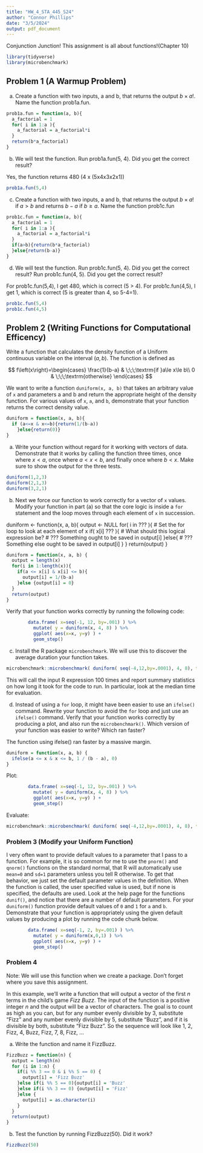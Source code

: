 ---
title: "HW_4_STA_445_S24"
author: "Connor Phillips"
date: "3/5/2024"
output: pdf_document
---

Conjunction Junction! This assignment is all about functions!(Chapter 10)

```{r message=FALSE, warning=FALSE}
library(tidyverse)
library(microbenchmark)
```

## Problem 1 (A Warmup Problem)

a. Create a function with two inputs, a and b, that returns the output $b\times a!$.  Name the function prob1a.fun.
```{r}
prob1a.fun = function(a, b){
  a_factorial = 1
  for( i in 1:a ){
    a_factorial = a_factorial*i
  }
  return(b*a_factorial)
}


```

b. We will test the function.  Run prob1a.fun(5, 4).  Did you get the correct result?

Yes, the function returns 480 (4 x (5x4x3x2x1))

```{r}
prob1a.fun(5,4)
```

c. Create a function with two inputs, a and b, that returns the output $b\times a!$ if $a > b$ and returns $b-a$ if $b \geq a$.   Name the function prob1c.fun  
```{r}
prob1c.fun = function(a, b){
  a_factorial = 1
  for( i in 1:a ){
    a_factorial = a_factorial*i
  }
  if(a>b){return(b*a_factorial)
  }else{return(b-a)}
}
```

d. We will test the function.  Run prob1c.fun(5, 4).  Did you get the correct result? Run prob1c.fun(4, 5).  Did you get the correct result?

  For prob1c.fun(5,4), I get 480, which is correct (5 > 4). For prob1c.fun(4,5), I get 1, which is correct (5 is greater than 4, so 5-4=1).
```{r}
prob1c.fun(5,4)
prob1c.fun(4,5)
```

## Problem 2 (Writing Functions for Computational Efficency)

Write a function that calculates the density function of a Uniform continuous variable on the interval $\left(a,b\right)$. The function is defined as 

$$ f\left(x\right)=\begin{cases}
    \frac{1}{b-a} & \;\;\;\textrm{if }a\le x\le b\\
    0 & \;\;\;\textrm{otherwise}
    \end{cases} $$
    
We want to write a function `duniform(x, a, b)` that takes an arbitrary value of `x` and parameters a and b and return the appropriate height of the density function. For various values of `x`, `a`, and `b`, demonstrate that your function returns the correct density value. 
```{r}
duniform = function(x, a, b){
  if (a<=x & x<=b){return(1/(b-a))
    }else{return(0)}
}
```
a.  Write your function without regard for it working with vectors of data.  Demonstrate that it works by calling the function three times, once where $x< a$, once where $a < x < b$, and finally once where $b < x$.  Make sure to show the output for the three tests.
```{r}
duniform(1,2,3)
duniform(2,1,3)
duniform(3,2,1)
```


b. Next we force our function to work correctly for a vector of `x` values. Modify your function in part (a) so that the core logic is inside a `for` statement and the loop moves through each element of `x` in succession.

duniform <- function(x, a, b){
  output <- NULL
  for( i in ??? ){  # Set the for loop to look at each element of x
    if( x[i] ??? ){  # What should this logical expression be?
      # ???  Something ought to be saved in output[i]
    }else{
      # ???  Something else ought to be saved in output[i]
    }
  }
  return(output)
}

```{r}
duniform = function(x, a, b) {
  output = length(x)
  for(i in 1:length(x)){
    if(a <= x[i] & x[i] <= b){
      output[i] = 1/(b-a)
    }else {output[i] = 0}
  }
  return(output)
}

```
Verify that your function works correctly by running the following code:
```{r fig.height=3}
        data.frame( x=seq(-1, 12, by=.001) ) %>%
          mutate( y = duniform(x, 4, 8) ) %>%
          ggplot( aes(x=x, y=y) ) +
          geom_step()
```

c.  Install the R package `microbenchmark`. We will use this to discover the average duration your function takes.

```{r eval=FALSE}
microbenchmark::microbenchmark( duniform( seq(-4,12,by=.0001), 4, 8), times=100)
```

This will call the input R expression 100 times and report summary statistics on how long it took for the code to run. In particular, look at the median time for evaluation.

d. Instead of using a `for` loop, it might have been easier to use an `ifelse()` command. Rewrite your function to avoid the `for` loop and just use an `ifelse()` command. Verify that your function works correctly by producing a plot, and also run the `microbenchmark()`. Which version of your function was easier to write? Which ran faster?

The function using ifelse() ran faster by a massive margin.
```{r}
duniform = function(x, a, b) {
  ifelse(a <= x & x <= b, 1 / (b - a), 0)
}
```
Plot:
```{r fig.height=3}
        data.frame( x=seq(-1, 12, by=.001) ) %>%
          mutate( y = duniform(x, 4, 8) ) %>%
          ggplot( aes(x=x, y=y) ) +
          geom_step()
```
Evaluate:
```{r eval=FALSE}
microbenchmark::microbenchmark( duniform( seq(-4,12,by=.0001), 4, 8), times=100)
```

### Problem 3 (Modify your Uniform Function)

I very often want to provide default values to a parameter that I pass to a function. For example, it is so common for me to use the `pnorm()` and `qnorm()` functions on the standard normal, that R will automatically use `mean=0` and `sd=1` parameters unless you tell R otherwise. To get that behavior, we just set the default parameter values in the definition. When the function is called, the user specified value is used, but if none is specified, the defaults are used. Look at the help page for the functions `dunif()`, and notice that there are a number of default parameters. For your `duniform()` function provide default values of `0` and `1` for `a` and `b`. Demonstrate that your function is appropriately using the given default values by producing a plot by running the code chunk below. 

```{r fig.height=3}
        data.frame( x=seq(-1, 2, by=.001) ) %>%
          mutate( y = duniform(x,0,1) ) %>%
          ggplot( aes(x=x, y=y) ) +
          geom_step()
```


### Problem 4

Note:  We will use this function when we create a package.  Don't forget where you save this assignment.

In this example, we'll write a function that will output a  vector of the first $n$ terms in the child's game *Fizz Buzz*. The input of the function is a positive integer $n$ and the output will be a vector of characters. The goal is to count as high as you can, but for any number evenly divisible by 3, substitute "Fizz" and any number evenly divisible by 5, substitute "Buzz", and if it is divisible by both, substitute "Fizz Buzz". So the sequence will look like 1, 2, Fizz, 4, Buzz, Fizz, 7, 8, Fizz, ... 

a. Write the function and name it FizzBuzz.
```{r}
FizzBuzz = function(n) {
  output = length(n)
  for (i in 1:n) {
    if(i %% 3 == 0 & i %% 5 == 0) { 
      output[i] = 'Fizz Buzz'
    }else if(i %% 5 == 0){output[i] = 'Buzz'
    }else if(i %% 3 == 0) {output[i] = 'Fizz' 
    }else { 
      output[i] = as.character(i)
    }
  }
  return(output)
}
```

b. Test the function by running FizzBuzz(50).  Did it work?


```{r}
FizzBuzz(50)
```
    

